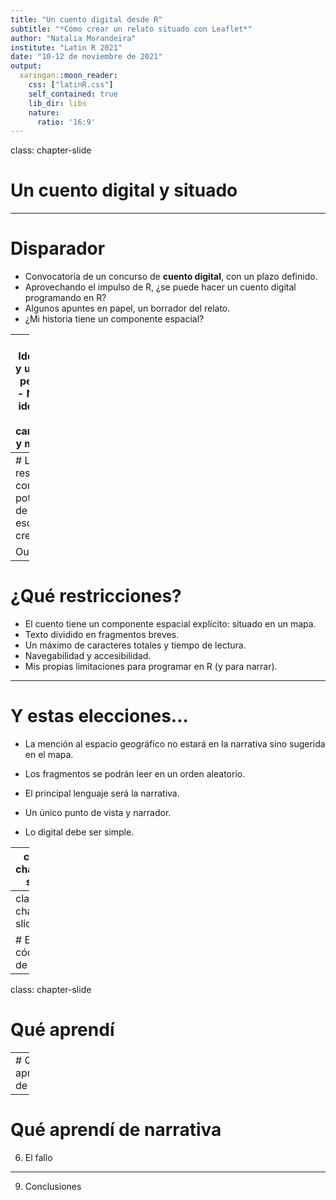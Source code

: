 ```yaml
---
title: "Un cuento digital desde R"
subtitle: "*Cómo crear un relato situado con Leaflet*"
author: "Natalia Morandeira"
institute: "Latin R 2021"
date: "10-12 de noviembre de 2021"
output:
  xaringan::moon_reader:
    css: ["latinR.css"]
    self_contained: true
    lib_dir: libs
    nature:
      ratio: '16:9'
---
```

class: chapter-slide

# Un cuento digital y situado

---

# Disparador

- Convocatoria de un concurso de **cuento digital**, con un plazo definido.
- Aprovechando el impulso de R, ¿se puede hacer un cuento digital programando en R?
- Algunos apuntes en papel, un borrador del relato.
- ¿Mi historia tiene un componente espacial?


---
# Identidad y universo personal
- Nuestra identidad es cambiante y múltiple.

- Como escritora, en mi **universo personal** (_Mauricio Kartun_) están los paisajes, el campo, los humedales.

- La **bajante del río Paraná**: un año de pandemia estudiando incendios en el Delta. Y al visitar en 2021 encuentro otra cara de la bajante: los _detectores de metales_ en la costa de ríos y lagunas.

- La creatividad como producto de la **asociación de ideas** que no estaban relacionadas: un detector de metales, una foto que alguna vez vi.

img detector metales ByN


---
# La restricción como potencia de la escritura creativa

Oulipo

---
# ¿Qué restricciones?
- El cuento tiene un componente espacial explícito: situado en un mapa.
- Texto dividido en fragmentos breves.
- Un máximo de caracteres totales y tiempo de lectura.
- Navegabilidad y accesibilidad.
- Mis propias limitaciones para programar en R (y para narrar).

---

# Y estas elecciones...

- La mención al espacio geográfico no estará en la narrativa sino sugerida en el mapa.

- Los fragmentos se podrán leer en un orden aleatorio.

- El principal lenguaje será la narrativa.

- Un único punto de vista y narrador.

- Lo digital debe ser simple.

---
class: chapter-slide

# El cuento

---
class: chapter-slide

# El código de R

---
class: chapter-slide

# Qué aprendí

---
# Qué aprendí de R

---

# Qué aprendí de narrativa

6. El fallo

---

9. Conclusiones



